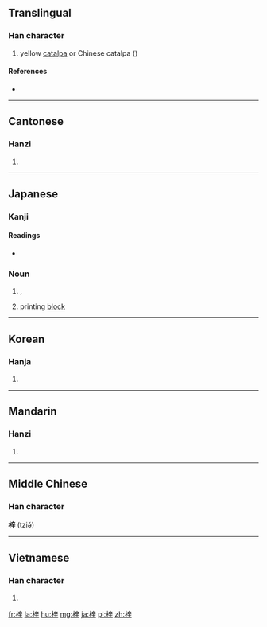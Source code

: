 ==Translingual==

===Han character===
{{Han char|rn=75|rad=木|as=07|sn=11|four=40941|canj=DYTJ,XDYTJ|ids=⿰木辛}}

# yellow [[catalpa]] or Chinese catalpa ({{taxlink|Catalpa ovata|species|noshow=1}})

====References====
* {{Han ref|kx=0528.250|dkj=14845|dj=0917.130|hdz=21219.030|uh=6893|ud=26771|bh=B1EA|bd=45546}}


----

==Cantonese==

===Hanzi===
{{yue-hanzi|jyut=zi2|y=ji2}}

# {{defn|lang=yue|sort=木07}}

----

==Japanese==

===Kanji===
{{ja-kanji|grade=|rs=木07}}

====Readings====
* {{ja-readings|on=[[し]] (shi)|kun=[[あずさ]] (azusa)}}

{{ja-kanjitab|あずさ|yomi=k}}

===Noun===
{{ja-noun|あずさ|kata=アズサ}}

# {{vern|Japanese cherry birch|pedia=1}}, {{taxlink|Betula grossa|species|noshow=1}}
# printing [[block]]

----

==Korean==

===Hanja===
{{ko-hanja|hangeul=재|eumhun=|rv=jae|mr=chae|y=cay}}

# {{defn|lang=ko|sort=木07}}

----

==Mandarin==

===Hanzi===
{{cmn-hanzi|pin=[[zǐ]] ([[zi3]])|wg=tzu<sup>3</sup>}}

# {{defn|lang=cmn|sort=木07}}

----

==Middle Chinese==

===Han character===
'''梓''' (tziə̌)

----

==Vietnamese==

===Han character===
{{vi-hantu|[[tử]]|rs=木07}}

# {{defn|vi}}

[[fr:梓]]
[[la:梓]]
[[hu:梓]]
[[mg:梓]]
[[ja:梓]]
[[pl:梓]]
[[zh:梓]]